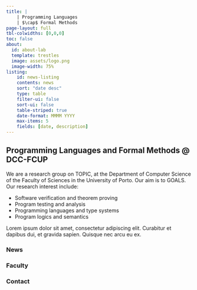 ```yaml
---
title: | 
    | Programming Languages
    | $\cap$ Formal Methods
page-layout: full
tbl-colwidths: [0,0,0]
toc: false
about:
  id: about-lab
  template: trestles
  image: assets/logo.png
  image-width: 75%
listing:
    id: news-listing
    contents: news
    sort: "date desc"
    type: table
    filter-ui: false
    sort-ui: false
    table-striped: true
    date-format: MMMM YYYY
    max-items: 5
    fields: [date, description]
---
```


::: {.panel-center}

# Programming Languages and Formal Methods @ DCC-FCUP

:::

::: {#about-lab}

We are a research group on TOPIC, at the Department of Computer Science of the Faculty of Sciences in the University of Porto. Our aim is to GOALS. Our research interest include:

- Software verification and theorem proving
- Program testing and analysis
- Programming languages and type systems
- Program logics and semantics
<!-- - Automata theory and formal languages
- Security and cryptography -->

Lorem ipsum dolor sit amet, consectetur adipiscing elit. Curabitur et dapibus dui, et gravida sapien. Quisque nec arcu eu ex. 

:::

### News

::: {#news-listing}
:::

### Faculty

### Contact